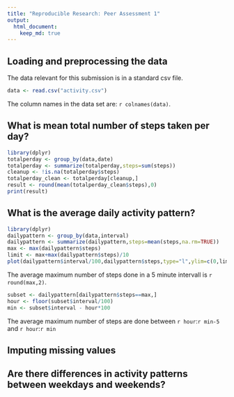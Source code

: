 ```yaml
---
title: "Reproducible Research: Peer Assessment 1"
output: 
  html_document:
    keep_md: true
---
```


## Loading and preprocessing the data
The data relevant for this submission is in a standard csv file.
```r
data <- read.csv("activity.csv")
```
The column names in  the data set are: `r colnames(data)`.

## What is mean total number of steps taken per day?
```r
library(dplyr)
totalperday <- group_by(data,date)
totalperday <- summarize(totalperday,steps=sum(steps))
cleanup <- !is.na(totalperday$steps)
totalperday_clean <- totalperday[cleanup,]
result <- round(mean(totalperday_clean$steps),0)
print(result)
```

## What is the average daily activity pattern?
```r
library(dplyr)
dailypattern <- group_by(data,interval)
dailypattern <- summarize(dailypattern,steps=mean(steps,na.rm=TRUE))
max <- max(dailypattern$steps)
limit <- max+max(dailypattern$steps)/10
plot(dailypattern$interval/100,dailypattern$steps,type="l",ylim=c(0,limit))
```

The average maximum number of steps done in a 5 minute intervall is `r round(max,2)`.
```r
subset <- dailypattern[dailypattern$steps==max,]
hour <- floor(subset$interval/100)
min <- subset$interval - hour*100
```
The average maximum number of steps are done between `r hour`:`r min-5` and `r hour`:`r min` 

## Imputing missing values



## Are there differences in activity patterns between weekdays and weekends?
